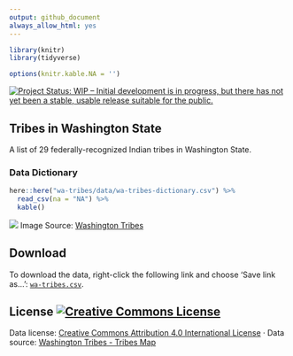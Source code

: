 ```yaml
---
output: github_document
always_allow_html: yes
---
```


```r


library(knitr)
library(tidyverse)

options(knitr.kable.NA = '')
```

[![Project Status: WIP – Initial development is in progress, but there has not yet been a stable, usable release suitable for the public.](http://www.repostatus.org/badges/latest/wip.svg)](http://www.repostatus.org/#wip)

## Tribes in Washington State

A list of 29 federally-recognized Indian tribes in Washington State.



### Data Dictionary

```r
here::here("wa-tribes/data/wa-tribes-dictionary.csv") %>% 
  read_csv(na = "NA") %>% 
  kable()
```


![](https://github.com/tiernanmartin/datasets/raw/master/wa-tribes/resources/WATribes_FlattenedMap.png)
Image Source: [Washington Tribes](http://www.washingtontribes.org/)

## Download

To download the data, right-click the following link and choose 'Save link as...': [`wa-tribes.csv`](https://github.com/tiernanmartin/datasets/raw/master/wa-tribes/data/wa-tribes.csv).

## License <a rel="license" href="http://creativecommons.org/licenses/by/4.0/"><img alt="Creative Commons License" style="border-width:0" src="https://i.creativecommons.org/l/by/4.0/80x15.png" /></a>

Data license:   [Creative Commons Attribution 4.0 International License](http://creativecommons.org/licenses/by/4.0/) · Data source: [Washington Tribes - Tribes Map](http://www.washingtontribes.org/tribes-map)